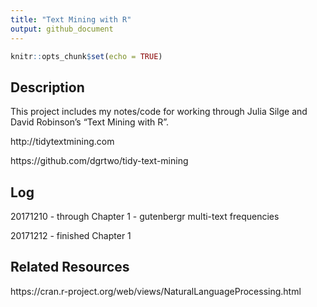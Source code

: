 ```yaml
---
title: "Text Mining with R"
output: github_document
---
```


```r
knitr::opts_chunk$set(echo = TRUE)
```

## Description

This project includes my notes/code for working through Julia Silge and David Robinson's "Text Mining with R".

http://tidytextmining.com

https://github.com/dgrtwo/tidy-text-mining

## Log

20171210 - through Chapter 1 - gutenbergr multi-text frequencies

20171212 - finished Chapter 1

## Related Resources

https://cran.r-project.org/web/views/NaturalLanguageProcessing.html
